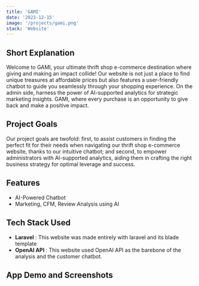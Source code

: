 ```yaml
---
title: 'GAMI'
date: '2023-12-15'
image: '/projects/gami.png'
stack: 'Website'
---
```


## Short Explanation
Welcome to GAMI, your ultimate thrift shop e-commerce destination where giving and making an impact collide! Our website is not just a place to find unique treasures at affordable prices but also features a user-friendly chatbot to guide you seamlessly through your shopping experience. On the admin side, harness the power of AI-supported analytics for strategic marketing insights. GAMI, where every purchase is an opportunity to give back and make a positive impact.

## Project Goals
Our project goals are twofold: first, to assist customers in finding the perfect fit for their needs when navigating our thrift shop e-commerce website, thanks to our intuitive chatbot; and second, to empower administrators with AI-supported analytics, aiding them in crafting the right business strategy for optimal leverage and success.

## Features
- AI-Powered Chatbot
- Marketing, CFM, Review Analysis using AI

## Tech Stack Used
* <b>Laravel</b> : This website was made entirely with laravel and its blade template
* <b>OpenAI API</b> : This website used OpenAI API as the barebone of the analysis and the customer chatbot.

## App Demo and Screenshots